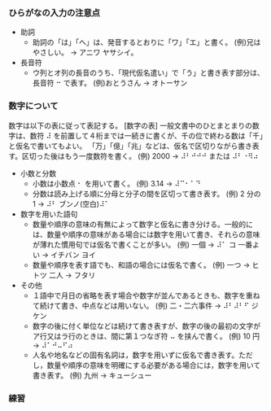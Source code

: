 ### ひらがなの入力の注意点

- 助詞
  - 助詞の「は」「へ」は、発音するとおりに「ワ」「エ」と書く。 (例)兄はやさしい。 → アニワ ヤサシイ。
- 長音符
  - ウ列とオ列の長音のうち、「現代仮名遣い」で「う」と書き表す部分は、長音符 ⠒ で表す。 (例)おとうさん → オトーサン

### 数字について

数字は以下の表に従って表記する。
[数字の表]
一般文書中のひとまとまりの数字は、数符 ⠼ を前置して４桁までは一続きに書くが、千の位で終わる数は「千」と仮名で書いてもよい。
「万」「億」「兆」などは、仮名で区切りながら書き表す。区切った後はもう一度数符を書く。
(例) 2000 → ⠼⠃⠚⠚⠚ または ⠼⠃⠐⠻⠴

- 小数と分数
  - 小数は小数点 ⠂ を用いて書く。 (例) 3.14 → ⠼⠉⠂⠁⠙
  - 分数は読み上げる順に分母と分子の間を区切って書き表す。 (例) 2 分の 1 → ⠼⠃ ブンノ(空白)⠼⠁
- 数字を用いた語句
  - 数量や順序の意味の有無によって数字と仮名に書き分ける。一般的には、数量や順序の意味がある場合には数字を用いて書き、それらの意味が薄れた慣用句では仮名で書くことが多い。 (例) 一個 → ⠼⠁ コ 一番よい → イチバン ヨイ
  - 数量や順序を表す語でも、和語の場合には仮名で書く。 (例) 一つ → ヒトツ 二人 → フタリ
- その他
  - １語中で月日の省略を表す場合や数字が並んであるときも、数字を重ねて続けて書き、中点などは用いない。 (例) 二・二六事件 → ⠼⠃⠼⠃⠋ ジケン
  - 数字の後に付く単位などは続けて書き表すが、数字の後の最初の文字がア行又はラ行のときは、間に第１つなぎ符 ⠤ を挟んで書く。 (例) 10 円 → ⠼⠁⠚⠤⠋⠴
  - 人名や地名などの固有名詞は，数字を用いずに仮名で書き表す。ただし，数量や順序の意味を明確にする必要がある場合には，数字を用いて書き表す。 (例) 九州 → キューシュー

### 練習
